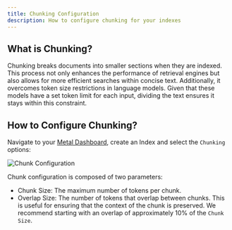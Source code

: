 ```yaml
---
title: Chunking Configuration
description: How to configure chunking for your indexes
---
```


## What is Chunking?

Chunking breaks documents into smaller sections when they are indexed.
This process not only enhances the performance of retrieval engines but also
allows for more efficient searches within concise text. Additionally, it overcomes
 token size restrictions in language models. Given that these models have a set token
 limit for each input, dividing the text ensures it stays within this constraint.


## How to Configure Chunking?

Navigate to your [Metal Dashboard](https://app.getmetal.io/), create an Index and select the `Chunking` options:

![Chunk Configuration](/images/chunking-01.png)

Chunk configuration is composed of two parameters:
- Chunk Size: The maximum number of tokens per chunk.
- Overlap Size: The number of tokens that overlap between chunks. This is useful for
  ensuring that the context of the chunk is preserved. We recommend starting with an overlap of approximately 10% of the `Chunk Size`.
